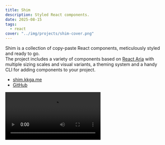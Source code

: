 ```yaml
---
title: Shim
description: Styled React components.
date: 2025-08-15
tags:
  - react
cover: "../img/projects/shim-cover.png"
---
```



Shim is a collection of copy-paste React components, meticulously styled and ready to go.<br />
The project includes a variety of components based on [React Aria](https://react-spectrum.adobe.com/react-aria/index.html) with multiple sizing scales and visual variants, a theming system and a handy CLI for adding components to your project.

<ul class="aside">
  <li>
    <a rel="external" target="_blank" href="https://shim.kkga.me">
      shim.kkga.me
    </a>
  </li>
  <li>
    <a rel="external" target="_blank" href="https://github.com/kkga/shim">
      GitHub
    </a>
  </li>
</ul>


<Video controls className="breakout ring ring-line" src={shimVideo} alt="Demo of Shim components in action" />
